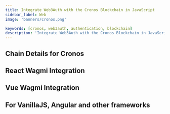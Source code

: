 ```yaml
---
title: Integrate Web3Auth with the Cronos Blockchain in JavaScript
sidebar_label: Web
image: 'banners/cronos.png'

keywords: [cronos, web3auth, authentication, blockchain]
description: 'Integrate Web3Auth with the Cronos Blockchain in JavaScript | Embedded Wallets'
---
```



<SEO
  title="Integrate Web3Auth with the Cronos Blockchain in JavaScript"
  description="Integrate Web3Auth with the Cronos Blockchain in JavaScript | Embedded Wallets"
  image="https://web3auth.io/docs/banners/cronos.png"
  slug="/embedded-wallets/connect-blockchain/evm/cronos/web"
/>

## Chain Details for Cronos

<ChainDetailsCronos />

## React Wagmi Integration

<ReactWagmiIntegration />

## Vue Wagmi Integration

<VueWagmiIntegration />

## For VanillaJS, Angular and other frameworks

<JsBlockchainMethods />
